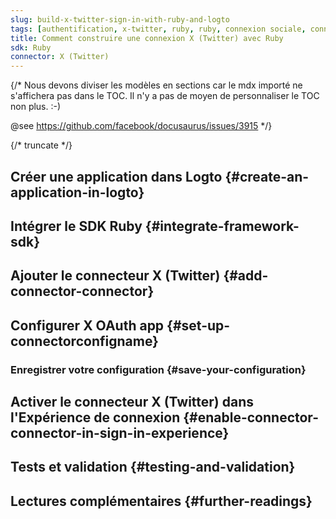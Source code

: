 ```yaml
---
slug: build-x-twitter-sign-in-with-ruby-and-logto
tags: [authentification, x-twitter, ruby, ruby, connexion sociale, connexion, login]
title: Comment construire une connexion X (Twitter) avec Ruby
sdk: Ruby
connector: X (Twitter)
---
```


{/*
  Nous devons diviser les modèles en sections car le mdx importé ne s'affichera pas dans le TOC.
  Il n'y a pas de moyen de personnaliser le TOC non plus. :-)

  @see https://github.com/facebook/docusaurus/issues/3915
*/}




{/* truncate */}

<Intro connector={connector} sdk="Ruby" link="https://www.ruby-lang.org" />

## Créer une application dans Logto \{#create-an-application-in-logto}

<CreateApplication type="Application web traditionnelle" framework="Ruby" />

## Intégrer le SDK Ruby \{#integrate-framework-sdk}

<IntegrateSdk />

## Ajouter le connecteur X (Twitter) \{#add-connector-connector}

<AddSocialConnector connector={connector} framework="Ruby" />

## Configurer X OAuth app \{#set-up-connectorconfigname}

<ConnectorGuide />

### Enregistrer votre configuration \{#save-your-configuration}

<SaveYourConfiguration connector={connector} />

## Activer le connecteur X (Twitter) dans l'Expérience de connexion \{#enable-connector-connector-in-sign-in-experience}

<EnableSocialConnector connector={connector} />

## Tests et validation \{#testing-and-validation}

<TestingAndValidation connector={connector} sdk="Ruby" />

## Lectures complémentaires \{#further-readings}

<FurtherReadings />
